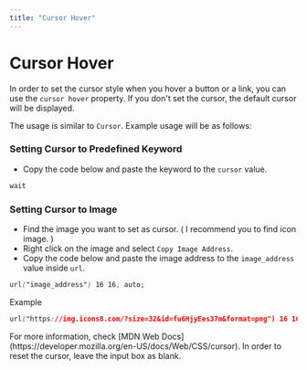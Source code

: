 ```yaml
---
title: "Cursor Hover"
---
```



# Cursor Hover

In order to set the cursor style when you hover a button or a link, you can use the `cursor hover` property. If you don't set the cursor, the default cursor will be displayed.

The usage is similar to `Cursor`. Example usage will be as follows:

### Setting Cursor to Predefined Keyword

- Copy the code below and paste the keyword to the `cursor` value.

```CSS
wait
```

### Setting Cursor to Image

- Find the image you want to set as cursor. ( I recommend you to find icon image. )
- Right click on the image and select `Copy Image Address`.
- Copy the code below and paste the image address to the `image_address` value inside `url`.

```CSS
url("image_address") 16 16, auto;
```

Example

```CSS
url("https://img.icons8.com/?size=32&id=fu6HjyEes37m&format=png") 16 16, auto
```

<Callout type="info">
  For more information, check [MDN Web Docs](https://developer.mozilla.org/en-US/docs/Web/CSS/cursor).
</Callout>

<Callout type="info">
  In order to reset the cursor, leave the input box as blank.
</Callout>

<br/>